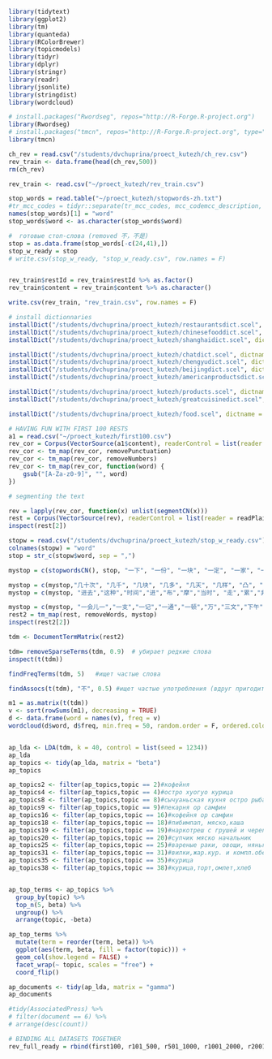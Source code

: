 ```r
library(tidytext)
library(ggplot2)
library(tm)
library(quanteda)
library(RColorBrewer)
library(topicmodels)
library(tidyr)
library(dplyr)
library(stringr)
library(readr)
library(jsonlite)
library(stringdist)
library(wordcloud)

# install.packages("Rwordseg", repos="http://R-Forge.R-project.org")
library(Rwordseg)
# install.packages("tmcn", repos="http://R-Forge.R-project.org", type="source")
library(tmcn)

```

```r
ch_rev = read.csv("/students/dvchuprina/proect_kutezh/ch_rev.csv")
rev_train <- data.frame(head(ch_rev,500))
rm(ch_rev)

rev_train <- read.csv("~/proect_kutezh/rev_train.csv")

stop_words = read.table("~/proect_kutezh/stopwords-zh.txt")
#tr_mcc_codes = tidyr::separate(tr_mcc_codes, mcc_codemcc_description, c("mcc_code", "mcc_description"), ";")
names(stop_words)[1] = "word"
stop_words$word <- as.character(stop_words$word)

#  готовые стоп-слова (removed 不，不是)
stop = as.data.frame(stop_words[-c(24,41),])
stop_w_ready = stop
# write.csv(stop_w_ready, "stop_w_ready.csv", row.names = F)


rev_train$restId = rev_train$restId %>% as.factor()
rev_train$content = rev_train$content %>% as.character()

write.csv(rev_train, "rev_train.csv", row.names = F)

```

```r
# install dictionnaries
installDict("/students/dvchuprina/proect_kutezh/restaurantsdict.scel", dictname = "restdict")
installDict("/students/dvchuprina/proect_kutezh/chinesefooddict.scel", dictname = "chfooddict")
installDict("/students/dvchuprina/proect_kutezh/shanghaidict.scel", dictname = "shanghaidict")

installDict("/students/dvchuprina/proect_kutezh/chatdict.scel", dictname = "chatdict")
installDict("/students/dvchuprina/proect_kutezh/chengyudict.scel", dictname = "chengyudict")
installDict("/students/dvchuprina/proect_kutezh/beijingdict.scel", dictname = "beijingdict")
installDict("/students/dvchuprina/proect_kutezh/americanproductsdict.scel", dictname = "americanfooddict")

installDict("/students/dvchuprina/proect_kutezh/products.scel", dictname = "productsict")
installDict("/students/dvchuprina/proect_kutezh/greatcuisinedict.scel", dictname = "greatcuisinedict")

installDict("/students/dvchuprina/proect_kutezh/food.scel", dictname = "fooddict")

```

```r
# HAVING FUN WITH FIRST 100 RESTS
a1 = read.csv("~/proect_kutezh/first100.csv")
rev_cor = Corpus(VectorSource(a1$content), readerControl = list(reader = readPlain, language = "cn"))
rev_cor <- tm_map(rev_cor, removePunctuation)
rev_cor <- tm_map(rev_cor, removeNumbers)
rev_cor <- tm_map(rev_cor, function(word) {
    gsub("[A-Za-z0-9]", "", word)
})

# segmenting the text

rev = lapply(rev_cor, function(x) unlist(segmentCN(x)))
rest = Corpus(VectorSource(rev), readerControl = list(reader = readPlain, encoding = "UTF-8", language = "cn"))
inspect(rest[2])

stopw = read.csv("/students/dvchuprina/proect_kutezh/stop_w_ready.csv")
colnames(stopw) = "word"
stop = str_c(stopw$word, sep = ",")

mystop = c(stopwordsCN(), stop, "一下", "一份", "一块", "一定", "一家", "一层", "一年", "一张", "一次", "一点", "一碗", "一种", "一起", "一边", "一两片", "一个多", "一元", "一共", "一半一半", "一口", "一句", "一向", "一堆", "一墙之隔", "一批", "一把", "一斤", "一模一样", "一点点", "一瓶", "一盘", "一篇", "一群", "一致", "一行", "一道", "一间", "一阵", "一阵", "一遍", "丁", "上来", "上班", "上面", "下次", "不", "不同", "不少", "不知", "不能", "不错", "天", "很多","现", "买", "值得","可能","看到", "经常", "里", "面", "加", "附近", "里面", "事", "两", "中午", "两个", "两种", "个人", "之前", "以前", "以后", "前", "卖", "对面", "没", "没有", "这家", "这", "家", "外面", "两层", "几种", "起来", "常常", "吃", "喜欢", "喝", "边上", "份", "他家", "偏", "几个", "几乎", "几次", "出", "吃饭", "刚", "后来", "听", "回", "回来", "地方", "太", "朋友", "门", "门口", "层", "丢", "七十", "三个", "三四十", "三次", "三碗", "上去", "上次", "下去", "下来", "下降", "下面", "下饭", "不上了", "不住", "不准", "不够", "不大不小", "不易", "不用", "不知道了", "不算", "不要", "专", "专业", "专人", "两块", "两年", "两样", "两次", "两碗", "两面块", "丫头", "中等", "中间", "临时", "丸", "为主", "主要", "主题", "主食", "久", "之后", "乍", "九次", "也许", "习惯性", "二楼", "五份", "五块", "五种", "交叉口", "交涉", "交通", "人均", "人士", "人气", "什么时候","今天", "份量", "仿佛", "优缺点", "传统", "估计", "伴", "似", "似乎", "位", "位子", "位置", "住", "体现", "俗", "保", "倒", "倒是", "倒腾", "倒闭", "值", "做饭", "停", "停车", "停车位", "偶尔", "偶然", "元", "先", "先是", "光", "光顾", "入冬", "全", "八卦", "公", "公司", "关系", "其实", "具有", "再也", "写", "决定", "准备", "准确", "凑", "凑合", "几分钟", "几十年")

mystop = c(mystop,"几十次", "几千", "几块", "几多", "几天", "几样", "凸", "出入", "分享", "分量", "切", "划算", "列为", "刚吃完", "初一", "制止", "刷", "前前后后", "前台", "前面", "办", "办公桌", "功", "加上", "加入", "十一", "十八块", "十字路口", "十次", "半", "半圆", "半天", "半左右", "半截", "单一", "单人", "单位", "印象", "压阵", "原因", "原来", "去呀", "去掉", "参加", "参观", "及时", "反", "反正", "反馈", "发", "发展", "发现", "发生", "发言", "受", "口", "句", "台", "吃啊", "同样", "名字", "听说", "吹", "告诉", "周", "周围", "呼", "品", "品吧", "品种", "响应", "哈哈哈哈哈", "哗啦", "唠叨", "唯一", "喉", "喔", "喝多了", "嗓子", "嗜", "嘟囔", "噔", "器皿", "嚼", "四五个", "	四十多", "四周", "回去", "回头", "一个点", "一半", "一回", "一盆", "占", "一丝", "一个个", "一会儿", "一位", "一刻", "一周", "一圈", "一天", "一头", "一度", "一座", "一晃", "一杯", "一桌", "一款", "一点一滴", "一点儿", "一片", "一股", "一般吧", "一般啊", "一英寸", "一贯", "一路", "一连串", "一颗", "万分", "三分", "三处", "三户", "上司", "上层", "上楼", "上班族", "上相", "上网", "下功夫", "下雨", "不一定", "不久", "不再" , "不变", "不可", "不大", "不得不", "不明", "不明白", "不知何故", "不管了", "不给看", "不肯", "不能自己", "不论是", "世界", "业务", "两三个", "两两", "两分钟", "两勺", "两口", "两周", "两天", "两家", "两杯", "两滴", "个个", "临街", "主动", "之外", "之间","乐趣", "书", "程度", "突然", "窗", "立", "站", "竟然", "端", "笑", "第一", "第一次", "第三", "第个", "第二次", "第四", "第二", "简直", "算", "算了", "店", "点", "环境", "特别", "比较", "觉得", "服务员", "坐", "少", "总体", "推荐", "差", "感觉", "普通", "真", "挺", "服务", "铁")
mystop = c(mystop, "进去","这种","时间","进","布","摩","当时", "走","累","非常","杯","逛","昨天","过来","已经","想","店面","总", "找","区","完","足","楼下","帮","改","送","速度","量","试","特","式","每次","沙","爱","沙发","钱","抹","知道","带","店员","座","老","基本","当日","干","现在", "话", "有点","座位","需要","换","大概","快","没什么","类","态度","装修","不以为然","强制","继续","充足","商","平常")

mystop = c(mystop, "一会儿一","一支","一记","一通","一顿","万","三文","下午", "下载","不少月","主","乐队","乱","亮","介绍","偶","加收","原本","叔","口味","口感","司","吊","听听","吵","周末","味道","唱","唱歌","啪","回家","团","在上海","场","块","型","墙","壶","够","好吧","好听","好看","安排","官","宝","客人","客户","容","小坐","尼","属于","左右","布丁","布朗","帐","常客","年月","幸好","庆祝","应该","异常","弹","念","怪","情","想想","成","手","挂",     "推","摆","撑","撒","明","星期六","晚上","最最","服务费","木","条","果","格","桌","棒","楼","歌","正","正好","死","气氛","氛围","活动","消化","满","演出","照片","爽","狂","玩","玩玩","现场","班","球","生意","电视")
rest2 = tm_map(rest, removeWords, mystop) 
inspect(rest2[2])

tdm <- DocumentTermMatrix(rest2)

tdm= removeSparseTerms(tdm, 0.9)  # убирает редкие слова 
inspect(t(tdm))

findFreqTerms(tdm, 5)   #ищет частые слова

findAssocs(t(tdm), "不", 0.5) #ищет частые употребления (вдруг пригодится)

m1 = as.matrix(t(tdm))
v <- sort(rowSums(m1), decreasing = TRUE)
d <- data.frame(word = names(v), freq = v)
wordcloud(d$word, d$freq, min.freq = 50, random.order = F, ordered.colors = F, colors = rainbow(length(row.names(m1))))


ap_lda <- LDA(tdm, k = 40, control = list(seed = 1234))
ap_lda
ap_topics <- tidy(ap_lda, matrix = "beta")
ap_topics

ap_topics2 <- filter(ap_topics,topic == 2)#кофейня
ap_topics4 <- filter(ap_topics,topic == 4)#остро хуогуо курица
ap_topics8 <- filter(ap_topics,topic == 8)#сычуаньская кухня остро рыба 
ap_topics9 <- filter(ap_topics,topic == 9)#пекарня ор самфин
ap_topics16 <- filter(ap_topics,topic == 16)#кофейня ор самфин
ap_topics18 <- filter(ap_topics,topic == 18)#пибимпап, мяско,каша
ap_topics19 <- filter(ap_topics,topic == 19)#наркотреш с грушей и черепешками
ap_topics20 <- filter(ap_topics,topic == 20)#супчик мяско начальник
ap_topics25 <- filter(ap_topics,topic == 25)#вареные раки, овощи, няньгао
ap_topics31 <- filter(ap_topics,topic == 31)#вилки,жар.кур. и компл.обед
ap_topics35 <- filter(ap_topics,topic == 35)#курица
ap_topics38 <- filter(ap_topics,topic == 38)#курица,торт,омлет,хлеб


ap_top_terms <- ap_topics %>%
  group_by(topic) %>%
  top_n(5, beta) %>%
  ungroup() %>%
  arrange(topic, -beta)

ap_top_terms %>%
  mutate(term = reorder(term, beta)) %>%
  ggplot(aes(term, beta, fill = factor(topic))) +
  geom_col(show.legend = FALSE) +
  facet_wrap(~ topic, scales = "free") +
  coord_flip()

ap_documents <- tidy(ap_lda, matrix = "gamma")
ap_documents

#tidy(AssociatedPress) %>%
# filter(document == 6) %>%
# arrange(desc(count))
```

```r
# BINDING ALL DATASETS TOGETHER
rev_full_ready = rbind(first100, r101_500, r501_1000, r1001_2000, r2001_2500, r2501_3000, r3001_3501, r3501_5500, r5500-r8500, r8501_10000, r10001_11000, r11_12, )
```

